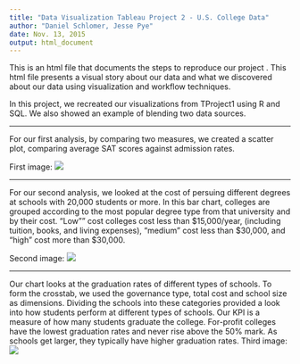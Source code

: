 ```yaml
---
title: "Data Visualization Tableau Project 2 - U.S. College Data"
author: "Daniel Schlomer, Jesse Pye"
date: Nov. 13, 2015
output: html_document
---
```


This is an html file that documents the steps to reproduce our project . This html file presents a visual story about our data and what we discovered about our data using visualization and workflow techniques.

In this project, we recreated our visualizations from TProject1 using R and SQL. We also showed an example of blending two data sources.

***

For our first analysis, by comparing two measures, we created a scatter plot, comparing average SAT scores against admission rates. 

First image:
![](Scatterplot.jpg)

***

For our second analysis, we looked at the cost of persuing different degrees at schools with 20,000 students or more. In this bar chart, colleges are grouped according to the most popular degree type from that university and by their cost. "Low"" cost colleges cost less than $15,000/year, (including tuition, books, and living expenses), "medium" cost less than $30,000, and "high" cost more than $30,000. 

Second image:
![](Bar Chart.jpg)

***

Our chart looks at the graduation rates of different types of schools. To form the crosstab, we used the governance type, total cost and school size as dimensions. Dividing the schools into these categories provided a look into how students perform at different types of schools. Our KPI is a measure of how many students graduate the college.  For-profit colleges have the lowest graduation rates and never rise above the 50% mark. As schools get larger, they typically have higher graduation rates.
Third image:
![](Crosstab w KPI.jpg)
